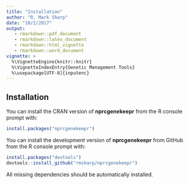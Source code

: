 ```yaml
---
title: "Installation"
author: "R. Mark Sharp"
date: "10/2/2017"
output: 
   - rmarkdown::pdf_document
   - rmarkdown::latex_document
   - rmarkdown::html_vignette
   - rmarkdown::word_document
vignette: >
  %\VignetteEngine{knitr::knitr}
  %\VignetteIndexEntry{Genetic Management Tools}
  %\usepackage[UTF-8]{inputenc}
---
```

## Installation

You can install the CRAN version of **nprcgenekeepr** from
the R console prompt with:

```r
install.packages("nprcgenekeepr")
```

You can install the development version of **nprcgenekeepr** from GitHub from
the R console prompt with:

```r
install.packages("devtools")
devtools::install_github("rmsharp/nprcgenekeepr")

```

All missing dependencies should be automatically installed.

